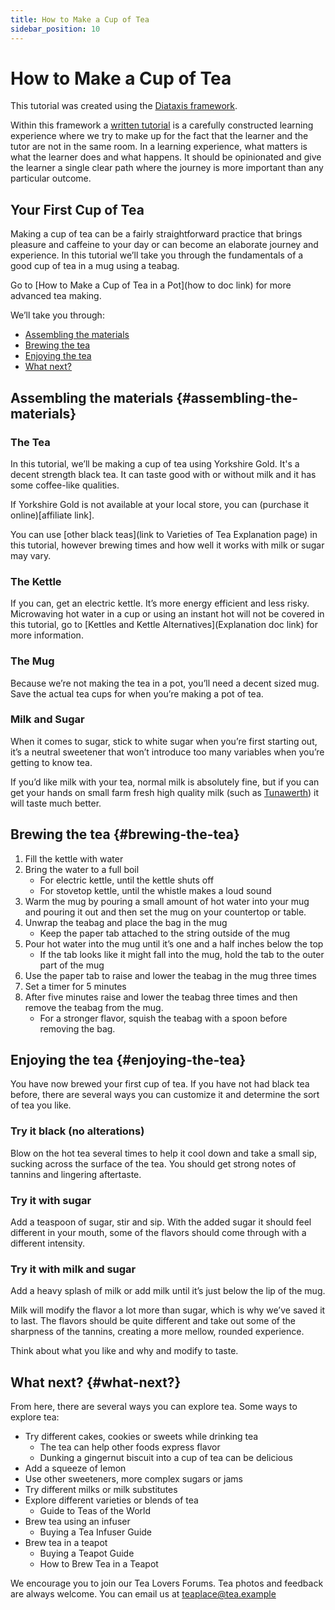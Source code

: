 ```yaml
---
title: How to Make a Cup of Tea
sidebar_position: 10
---
```

# How to Make a Cup of Tea

This tutorial was created using the [Diataxis framework](https://diataxis.fr/). 

Within this framework a [written tutorial](https://diataxis.fr/tutorials/) is a carefully constructed learning experience where we try to make up for the fact that the learner and the tutor are not in the same room. In a learning experience, what matters is what the learner does and what happens. It should be opinionated and give the learner a single clear path where the journey is more important than any particular outcome. 

## Your First Cup of Tea

Making a cup of tea can be a fairly straightforward practice that brings pleasure and caffeine to your day or can become an elaborate journey and experience. In this tutorial we’ll take you through the fundamentals of a good cup of tea in a mug using a teabag. 

Go to \[How to Make a Cup of Tea in a Pot\](how to doc link) for more advanced tea making.

We’ll take you through:

* [Assembling the materials](#assembling-the-materials)  
* [Brewing the tea](#brewing-the-tea)  
* [Enjoying the tea](#enjoying-the-tea)  
* [What next?](#what-next?)

## Assembling the materials {#assembling-the-materials}

### The Tea

In this tutorial, we’ll be making a cup of tea using Yorkshire Gold. It's a decent strength black tea. It can taste good with or without milk and it has some coffee-like qualities.

If Yorkshire Gold is not available at your local store, you can (purchase it online)\[affiliate link\].

You can use \[other black teas\](link to Varieties of Tea Explanation page) in this tutorial, however brewing times and how well it works with milk or sugar may vary.

### The Kettle

If you can, get an electric kettle. It’s more energy efficient and less risky. Microwaving hot water in a cup or using an instant hot will not be covered in this tutorial, go to \[Kettles and Kettle Alternatives\](Explanation doc link) for more information.

### The Mug

Because we’re not making the tea in a pot, you’ll need a decent sized mug. Save the actual tea cups for when you’re making a pot of tea.

### Milk and Sugar

When it comes to sugar, stick to white sugar when you’re first starting out, it’s a neutral sweetener that won’t introduce too many variables when you’re getting to know tea.

If you’d like milk with your tea, normal milk is absolutely fine, but if you can get your hands on small farm fresh high quality milk (such as [Tunawerth](https://pacificcoastharvest.com/farmer.php?login=TUNaWERTHDairy)) it will taste much better. 

## Brewing the tea {#brewing-the-tea}

1. Fill the kettle with water  
2. Bring the water to a full boil  
   * For electric kettle, until the kettle shuts off  
   * For stovetop kettle, until the whistle makes a loud sound  
3. Warm the mug by pouring a small amount of hot water into your mug and pouring it out and then set the mug on your countertop or table.  
4. Unwrap the teabag and place the bag in the mug  
   * Keep the paper tab attached to the string outside of the mug  
5. Pour hot water into the mug until it’s one and a half inches below the top  
   * If the tab looks like it might fall into the mug, hold the tab to the outer part of the mug  
6. Use the paper tab to raise and lower the teabag in the mug three times  
7. Set a timer for 5 minutes  
8. After five minutes raise and lower the teabag three times and then remove the teabag from the mug.  
   * For a stronger flavor, squish the teabag with a spoon before removing the bag.

## Enjoying the tea {#enjoying-the-tea}

You have now brewed your first cup of tea. If you have not had black tea before, there are several ways you can customize it and determine the sort of tea you like.

### Try it black (no alterations)

Blow on the hot tea several times to help it cool down and take a small sip, sucking across the surface of the tea. You should get strong notes of tannins and lingering aftertaste.

### Try it with sugar

Add a teaspoon of sugar, stir and sip. With the added sugar it should feel different in your mouth, some of the flavors should come through with a different intensity.

### Try it with milk and sugar

Add a heavy splash of milk or add milk until it’s just below the lip of the mug.

Milk will modify the flavor a lot more than sugar, which is why we’ve saved it to last. The flavors should be quite different and take out some of the sharpness of the tannins, creating a more mellow, rounded experience.

Think about what you like and why and modify to taste.

## What next? {#what-next?}

From here, there are several ways you can explore tea. Some ways to explore tea:

* Try different cakes, cookies or sweets while drinking tea  
  * The tea can help other foods express flavor  
  * Dunking a gingernut biscuit into a cup of tea can be delicious  
* Add a squeeze of lemon  
* Use other sweeteners, more complex sugars or jams  
* Try different milks or milk substitutes  
* Explore different varieties or blends of tea  
  * Guide to Teas of the World
* Brew tea using an infuser
  * Buying a Tea Infuser Guide
* Brew tea in a teapot  
  * Buying a Teapot Guide  
  * How to Brew Tea in a Teapot

We encourage you to join our Tea Lovers Forums. Tea photos and feedback are always welcome. You can email us at teaplace@tea.example 
